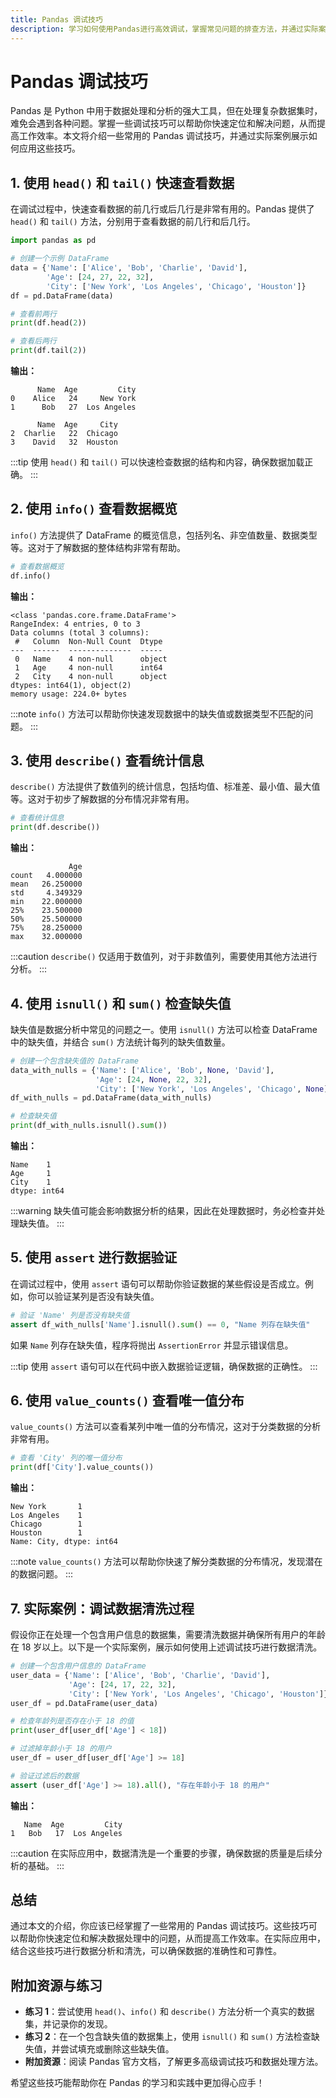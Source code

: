 ```yaml
---
title: Pandas 调试技巧
description: 学习如何使用Pandas进行高效调试，掌握常见问题的排查方法，并通过实际案例提升数据分析能力。
---
```


# Pandas 调试技巧

Pandas 是 Python 中用于数据处理和分析的强大工具，但在处理复杂数据集时，难免会遇到各种问题。掌握一些调试技巧可以帮助你快速定位和解决问题，从而提高工作效率。本文将介绍一些常用的 Pandas 调试技巧，并通过实际案例展示如何应用这些技巧。

## 1. 使用 `head()` 和 `tail()` 快速查看数据

在调试过程中，快速查看数据的前几行或后几行是非常有用的。Pandas 提供了 `head()` 和 `tail()` 方法，分别用于查看数据的前几行和后几行。

```python
import pandas as pd

# 创建一个示例 DataFrame
data = {'Name': ['Alice', 'Bob', 'Charlie', 'David'],
        'Age': [24, 27, 22, 32],
        'City': ['New York', 'Los Angeles', 'Chicago', 'Houston']}
df = pd.DataFrame(data)

# 查看前两行
print(df.head(2))

# 查看后两行
print(df.tail(2))
```

**输出：**

```
      Name  Age         City
0    Alice   24     New York
1      Bob   27  Los Angeles

      Name  Age     City
2  Charlie   22  Chicago
3    David   32  Houston
```

:::tip
使用 `head()` 和 `tail()` 可以快速检查数据的结构和内容，确保数据加载正确。
:::

## 2. 使用 `info()` 查看数据概览

`info()` 方法提供了 DataFrame 的概览信息，包括列名、非空值数量、数据类型等。这对于了解数据的整体结构非常有帮助。

```python
# 查看数据概览
df.info()
```

**输出：**

```
<class 'pandas.core.frame.DataFrame'>
RangeIndex: 4 entries, 0 to 3
Data columns (total 3 columns):
 #   Column  Non-Null Count  Dtype 
---  ------  --------------  ----- 
 0   Name    4 non-null      object
 1   Age     4 non-null      int64 
 2   City    4 non-null      object
dtypes: int64(1), object(2)
memory usage: 224.0+ bytes
```

:::note
`info()` 方法可以帮助你快速发现数据中的缺失值或数据类型不匹配的问题。
:::

## 3. 使用 `describe()` 查看统计信息

`describe()` 方法提供了数值列的统计信息，包括均值、标准差、最小值、最大值等。这对于初步了解数据的分布情况非常有用。

```python
# 查看统计信息
print(df.describe())
```

**输出：**

```
             Age
count   4.000000
mean   26.250000
std     4.349329
min    22.000000
25%    23.500000
50%    25.500000
75%    28.250000
max    32.000000
```

:::caution
`describe()` 仅适用于数值列，对于非数值列，需要使用其他方法进行分析。
:::

## 4. 使用 `isnull()` 和 `sum()` 检查缺失值

缺失值是数据分析中常见的问题之一。使用 `isnull()` 方法可以检查 DataFrame 中的缺失值，并结合 `sum()` 方法统计每列的缺失值数量。

```python
# 创建一个包含缺失值的 DataFrame
data_with_nulls = {'Name': ['Alice', 'Bob', None, 'David'],
                   'Age': [24, None, 22, 32],
                   'City': ['New York', 'Los Angeles', 'Chicago', None]}
df_with_nulls = pd.DataFrame(data_with_nulls)

# 检查缺失值
print(df_with_nulls.isnull().sum())
```

**输出：**

```
Name    1
Age     1
City    1
dtype: int64
```

:::warning
缺失值可能会影响数据分析的结果，因此在处理数据时，务必检查并处理缺失值。
:::

## 5. 使用 `assert` 进行数据验证

在调试过程中，使用 `assert` 语句可以帮助你验证数据的某些假设是否成立。例如，你可以验证某列是否没有缺失值。

```python
# 验证 'Name' 列是否没有缺失值
assert df_with_nulls['Name'].isnull().sum() == 0, "Name 列存在缺失值"
```

如果 `Name` 列存在缺失值，程序将抛出 `AssertionError` 并显示错误信息。

:::tip
使用 `assert` 语句可以在代码中嵌入数据验证逻辑，确保数据的正确性。
:::

## 6. 使用 `value_counts()` 查看唯一值分布

`value_counts()` 方法可以查看某列中唯一值的分布情况，这对于分类数据的分析非常有用。

```python
# 查看 'City' 列的唯一值分布
print(df['City'].value_counts())
```

**输出：**

```
New York       1
Los Angeles    1
Chicago        1
Houston        1
Name: City, dtype: int64
```

:::note
`value_counts()` 方法可以帮助你快速了解分类数据的分布情况，发现潜在的数据问题。
:::

## 7. 实际案例：调试数据清洗过程

假设你正在处理一个包含用户信息的数据集，需要清洗数据并确保所有用户的年龄在 18 岁以上。以下是一个实际案例，展示如何使用上述调试技巧进行数据清洗。

```python
# 创建一个包含用户信息的 DataFrame
user_data = {'Name': ['Alice', 'Bob', 'Charlie', 'David'],
             'Age': [24, 17, 22, 32],
             'City': ['New York', 'Los Angeles', 'Chicago', 'Houston']}
user_df = pd.DataFrame(user_data)

# 检查年龄列是否存在小于 18 的值
print(user_df[user_df['Age'] < 18])

# 过滤掉年龄小于 18 的用户
user_df = user_df[user_df['Age'] >= 18]

# 验证过滤后的数据
assert (user_df['Age'] >= 18).all(), "存在年龄小于 18 的用户"
```

**输出：**

```
   Name  Age         City
1   Bob   17  Los Angeles
```

:::caution
在实际应用中，数据清洗是一个重要的步骤，确保数据的质量是后续分析的基础。
:::

## 总结

通过本文的介绍，你应该已经掌握了一些常用的 Pandas 调试技巧。这些技巧可以帮助你快速定位和解决数据处理中的问题，从而提高工作效率。在实际应用中，结合这些技巧进行数据分析和清洗，可以确保数据的准确性和可靠性。

## 附加资源与练习

- **练习 1**：尝试使用 `head()`、`info()` 和 `describe()` 方法分析一个真实的数据集，并记录你的发现。
- **练习 2**：在一个包含缺失值的数据集上，使用 `isnull()` 和 `sum()` 方法检查缺失值，并尝试填充或删除这些缺失值。
- **附加资源**：阅读 Pandas 官方文档，了解更多高级调试技巧和数据处理方法。

希望这些技巧能帮助你在 Pandas 的学习和实践中更加得心应手！